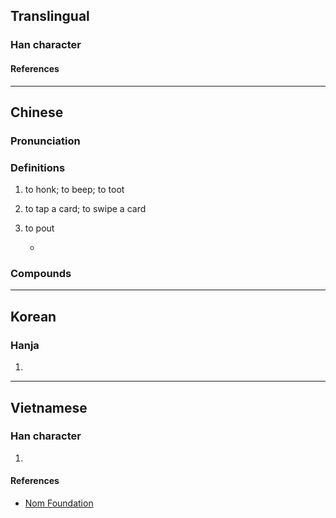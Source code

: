 {{character info}}
==Translingual==

===Han character===
{{Han char|rn=30|rad=口|as=12|sn=15|four=67027|canj=RJAL|ids=⿰口都}}

====References====
{{Han ref|kx=0209.151|dkj=04328|hdz=10664.130|uh=561F}}

----

==Chinese==
{{zh-forms}}

===Pronunciation===
{{zh-pron
|m=dū
|c=dut1,dyut1,dou1
|h=
|md=
|mn=ml:to͘/ml:tu
|mn-t=du1/dou1
|w=
|cat=v
}}

===Definitions===
{{zh-hanzi}}

# to honk; to beep; to toot
# {{lb|zh|Cantonese}} to tap a card; to swipe a card
#: {{zh-x|嘟{dut1} 八達通|to tap an {{w|Octopus card}}|C}}
# {{lb|zh|regional|colloquial}} to pout
#: {{zh-usex|嘟{dyut1} 長 個 嘴|to pout (lit. ''to pout long one's mouth'')|C}}
#* {{RQ:zhx-teo:Fielde Dictionary|zhx-teo|{{l|zhx-teo||㖅|tr=tu}}|563}}
#*: {{zh-usex|氣 到 嘴'''㖅㖅'''|tr=ki2 gao3 zui3 '''du1 du1'''|so vexed that she '''pouts'''|MN-T}}

===Compounds===
{{zh-der|嘟嘟|嘟嘟聲|嘟嘟車|嘟嘟響|嘟嘴|嘟嚷|嘟著嘴|嘟起嘴}}

----

==Korean==

===Hanja===
{{ko-hanja|hangeul=도|rv=do|mr=to}}

# {{rfdef|ko|sort=口12}}

----

==Vietnamese==

===Han character===
{{vi-hantu|[[đua]], [[đùa]], [[đô]]|rs=口12}}

# {{rfdef|vi|sort=口12}}

====References====
* [http://nomfoundation.org/common/nom_details.php?codepoint=561f Nom Foundation]